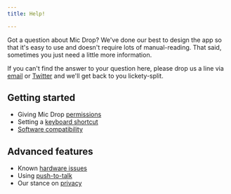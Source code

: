 ```yaml
---
title: Help!

---
```



<Panel>

Got a question about Mic Drop? We've done our best to design the app so that it's easy to use and doesn't require lots of manual-reading. That said, sometimes you just need a little more information.

If you can't find the answer to your question here, please drop us a line via [email](mailto:help@getmicdrop.com) or [Twitter](https://twitter.com/octopusthinks) and we'll get back to you lickety-split.

## Getting started
- Giving Mic Drop [permissions](/help/permissions)
- Setting a [keyboard shortcut](/help/keyboard-shortcut)
- [Software compatibility](/help/compatibility)

## Advanced features
- Known [hardware issues](/help/hardware-issues)
- Using [push-to-talk](/help/push-to-talk)
- Our stance on [privacy](/privacy)

</Panel>
